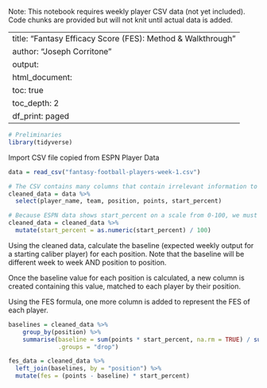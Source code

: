 Note: This notebook requires weekly player CSV data (not yet included). Code chunks are provided but will not knit until actual data is added.

---
title: "Fantasy Efficacy Score (FES): Method & Walkthrough"
author: "Joseph Corritone"
output: 
  html_document:
    toc: true
    toc_depth: 2
    df_print: paged
---

```r
# Preliminaries
library(tidyverse)
```

Import CSV file copied from ESPN Player Data

```r
data = read_csv("fantasy-football-players-week-1.csv")

# The CSV contains many columns that contain irrelevant information to the FES calculation. To keep only necessary columns:
cleaned_data = data %>%
  select(player_name, team, position, points, start_percent)

# Because ESPN data shows start_percent on a scale from 0-100, we must change the scale to proportion from 0-1:
cleaned_data = cleaned_data %>%
  mutate(start_percent = as.numeric(start_percent) / 100)
```

Using the cleaned data, calculate the baseline (expected weekly output for a starting caliber player) for each position. Note that the baseline will be different week to week AND position to position.

Once the baseline value for each position is calculated, a new column is created containing this value, matched to each player by their position.

Using the FES formula, one more column is added to represent the FES of each player.

```r
baselines = cleaned_data %>%
    group_by(position) %>%
    summarise(baseline = sum(points * start_percent, na.rm = TRUE) / sum(start_percent, na.rm = TRUE),
              .groups = "drop")

fes_data = cleaned_data %>%
  left_join(baselines, by = "position") %>%
  mutate(fes = (points - baseline) * start_percent)
```
